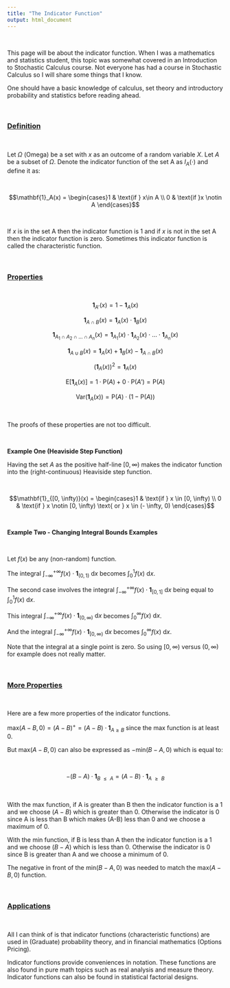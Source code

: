 ```yaml
---
title: "The Indicator Function"
output: html_document
---
```


&nbsp;

This page will be about the indicator function. When I was a mathematics and statistics student, this topic was somewhat covered in an Introduction to Stochastic Calculus course. Not everyone has had a course in Stochastic Calculus so I will share some things that I know.

One should have a basic knowledge of calculus, set theory and introductory probability and statistics before reading ahead.

&nbsp;

### <u>Definition</u>

&nbsp;

Let $\Omega$ (Omega) be a set with $x$ as an outcome of a random variable $X$. Let $A$ be a subset of $\Omega$. Denote the indicator function of the set A as $I_A(\cdot)$ and define it as:

&nbsp;

$$\mathbf{1}_A(x) = \begin{cases}1 & \text{if } x\in A \\ 0 & \text{if }x \notin A \end{cases}$$

&nbsp;

If $x$ is in the set A then the indicator function is 1 and if $x$ is not in the set A then the indicator function is zero. Sometimes this indicator function is called the characteristic function.

&nbsp;

### <u>Properties</u>

&nbsp;

$$\mathbf{1}_{A'}(x) = 1 - \mathbf{1}_A(x)$$

$$\mathbf{1}_{A \cap B}(x) = \mathbf{1}_{A}(x) \cdot \mathbf{1}_{B}(x)$$

$$\mathbf{1}_{A_1 \cap A_2 \cap \ldots \cap A_{n}}(x) = \mathbf{1}_{A_1}(x) \cdot \mathbf{1}_{A_2}(x) \cdot \ldots \cdot \mathbf{1}_{A_n}(x)$$

$$\mathbf{1}_{A \cup B}(x) = \mathbf{1}_A(x) + \mathbf{1}_B(x) - \mathbf{1}_{A \cap B}(x)$$

$$(\mathbf{1}_{A}(x))^2 = \mathbf{1}_A(x)$$

$$\text{E}[\mathbf{1}_{A}(x)] = 1 \cdot \text{P}(A) + 0 \cdot \text{P}(A') = \text{P}(A)$$

$$\text{Var}(\mathbf{1}_A(x)) = \text{P}(A)\cdot(1 - \text{P}(A))$$

&nbsp;

The proofs of these properties are not too difficult. 

&nbsp;

**Example One (Heaviside Step Function)**

Having the set $A$ as the positive half-line $[0, \infty)$ makes the indicator function into the (right-continuous) Heaviside step function.

&nbsp;

$$\mathbf{1}_{[0, \infty)}(x) = \begin{cases}1 & \text{if } x \in [0, \infty) \\ 0 & \text{if } x \notin [0, \infty) \text{ or } x \in (- \infty, 0) \end{cases}$$

&nbsp;

**Example Two - Changing Integral Bounds Examples**

&nbsp;

Let $f(x)$ be any (non-random) function.

The integral $\int_{-\infty}^{+\infty} f(x) \cdot \mathbf{1}_{(0,1)} \text{ d}x$ becomes $\int_{0}^{1} f(x) \text{ d}x$.

The second case involves the integral $\int_{-\infty}^{+\infty} f(x) \cdot \mathbf{1}_{[0,1]} \text{ d}x$ being equal to $\int_{0}^{1} f(x) \text{ d}x$.

This integral $\int_{-\infty}^{+\infty} f(x) \cdot \mathbf{1}_{(0,\infty)} \text{ d}x$ becomes $\int_{0}^{\infty} f(x) \text{ d}x$.

And the integral $\int_{-\infty}^{+\infty} f(x) \cdot \mathbf{1}_{[0,\infty)} \text{ d}x$ becomes $\int_{0}^{\infty} f(x) \text{ d}x$.

Note that the integral at a single point is zero. So using $[0,\infty)$ versus $(0,\infty)$ for example does not really matter.

&nbsp;

### <u>More Properties</u>

&nbsp;

Here are a few more properties of the indicator functions.

$\text{max}(A - B, 0) = (A - B)^{+} = (A - B) \cdot \mathbf{1}_{A \geq B}$ since the max function is at least 0.

But $\text{max}(A - B, 0)$ can also be expressed as $- \text{min}(B - A, 0)$ which is equal to:

&nbsp;

$$- (B - A) \cdot \mathbf{1}_{B\text{ }\leq\text{ } A} = (A - B) \cdot \mathbf{1}_{A \text{ }\geq\text{ } B}$$

&nbsp;

With the max function, if A is greater than B then the indicator function is a 1 and we choose $(A - B)$ which is greater than $0$. Otherwise the indicator is 0 since A is less than B which makes (A-B) less than 0 and we choose a maximum of 0.

With the min function, if B is less than A then the indicator function is a 1 and we choose $(B - A)$ which is less than 0. Otherwise the indicator is 0 since B is greater than A and we choose a minimum of 0.

The negative in front of the $\text{min}(B - A , 0)$ was needed to match the $\text{max}(A - B, 0)$ function.

&nbsp;

### <u>Applications</u>

&nbsp;

All I can think of is that indicator functions (characteristic functions) are used in (Graduate) probability theory, and in financial mathematics (Options Pricing).

Indicator functions provide conveniences in notation. These functions are also found in pure math topics such as real analysis and measure theory. Indicator functions can also be found in statistical factorial designs.

